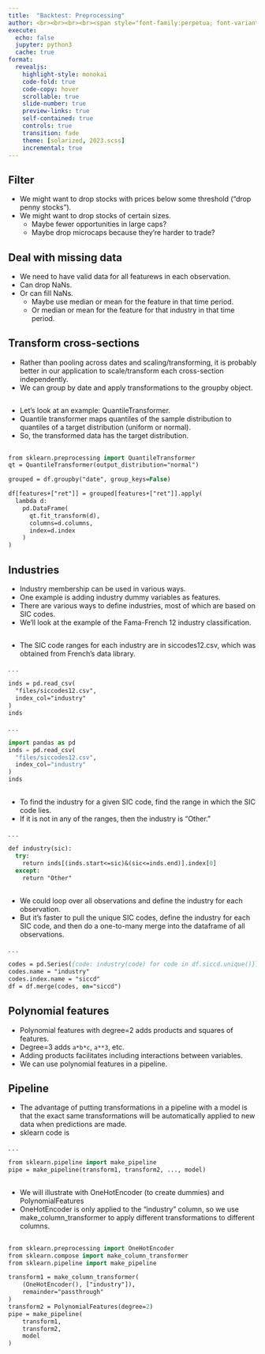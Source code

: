 ```yaml
---
title:  "Backtest: Preprocessing"
author: <br><br><br><br><span style="font-family:perpetua; font-variant:small-caps; color:#606060;">Kerry Back</span><br><br><img src="RiceBusiness-transparent-logo-sm.png"  height=80>
execute:
  echo: false
  jupyter: python3
  cache: true
format: 
  revealjs:
    highlight-style: monokai
    code-fold: true
    code-copy: hover
    scrollable: true
    slide-number: true
    preview-links: true
    self-contained: true
    controls: true
    transition: fade
    theme: [solarized, 2023.scss]
    incremental: true
---
```


## Filter

- We might want to drop stocks with prices below some threshold ("drop penny stocks").
- We might want to drop stocks of certain sizes.
  - Maybe fewer opportunities in large caps?
  - Maybe drop microcaps because they're harder to trade?

## Deal with missing data

- We need to have valid data for all featurews in each observation.
- Can drop NaNs.
- Or can fill NaNs.
  - Maybe use median or mean for the feature in that time period.
  - Or median or mean for the feature for that industry in that time period.

## Transform cross-sections

- Rather than pooling across dates and scaling/transforming, it is probably better in our application to scale/transform each cross-section independently.
- We can group by date and apply transformations to the groupby object.

##

- Let's look at an example: QuantileTransformer.
- Quantile transformer maps quantiles of the sample distribution to quantiles of a target distribution (uniform or normal).
- So, the transformed data has the target distribution.

##

```.p
from sklearn.preprocessing import QuantileTransformer
qt = QuantileTransformer(output_distribution="normal")

grouped = df.groupby("date", group_keys=False)

df[features+["ret"]] = grouped[features+["ret"]].apply(
  lambda d: 
    pd.DataFrame(
      qt.fit_transform(d),
      columns=d.columns,
      index=d.index
    )     
)
```

## Industries

- Industry membership can be used in various ways.
- One example is adding industry dummy variables as features.
- There are various ways to define industries, most of which are based on SIC codes.
- We'll look at the example of the Fama-French 12 industry classification.

##

- The SIC code ranges for each industry are in siccodes12.csv, which was obtained from French's data library.

. . .


```.p
inds = pd.read_csv(
  "files/siccodes12.csv", 
  index_col="industry"
)
inds
```

. . .

```python
import pandas as pd
inds = pd.read_csv(
  "files/siccodes12.csv", 
  index_col="industry"
)
inds
```


##

- To find the industry for a given SIC code, find the range in which the SIC code lies.
- If it is not in any of the ranges, then the industry is "Other."

. . .

```.p
def industry(sic):
  try:
    return inds[(inds.start<=sic)&(sic<=inds.end)].index[0]
  except:
    return "Other"
```

##

- We could loop over all observations and define the industry for each observation.
- But it's faster to pull the unique SIC codes, define the industry for each SIC code, and then do a one-to-many merge into the dataframe of all observations.

. . .

```.p
codes = pd.Series({code: industry(code) for code in df.siccd.unique()})
codes.name = "industry" 
codes.index.name = "siccd"
df = df.merge(codes, on="siccd")
```

## Polynomial features

- Polynomial features with degree=2 adds products and squares of features.
- Degree=3 adds `a*b*c`, `a**3`, etc.
- Adding products facilitates including interactions between variables.
- We can use polynomial features in a pipeline.

## Pipeline

- The advantage of putting transformations in a pipeline with a model is that the exact same transformations will be automatically applied to new data when predictions are made.
- sklearn code is 

. . .

```.p
from sklearn.pipeline import make_pipeline
pipe = make_pipeline(transform1, transform2, ..., model)
```



##

- We will illustrate with OneHotEncoder (to create dummies) and PolynomialFeatures
- OneHotEncoder is only applied to the "industry" column, so we use make_column_transformer to apply different transformations to different columns.


##

```.p
from sklearn.preprocessing import OneHotEncoder
from sklearn.compose import make_column_transformer
from sklearn.pipeline import make_pipeline

transform1 = make_column_transformer(
    (OneHotEncoder(), ["industry"]),
    remainder="passthrough"
)
transform2 = PolynomialFeatures(degree=2)
pipe = make_pipeline(
    transform1,
    transform2,
    model
)
```



